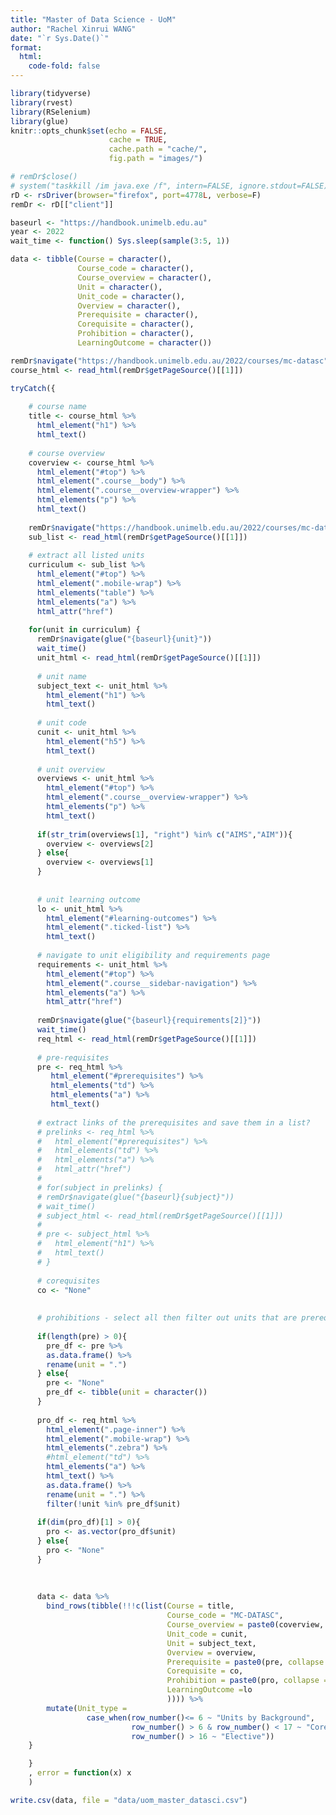 ```yaml
---
title: "Master of Data Science - UoM"
author: "Rachel Xinrui WANG"
date: "`r Sys.Date()`"
format: 
  html:
    code-fold: false
---
```


```r
library(tidyverse)
library(rvest)
library(RSelenium)
library(glue)
knitr::opts_chunk$set(echo = FALSE,
                      cache = TRUE,
                      cache.path = "cache/",
                      fig.path = "images/")

```


```r
# remDr$close()
# system("taskkill /im java.exe /f", intern=FALSE, ignore.stdout=FALSE)
rD <- rsDriver(browser="firefox", port=4778L, verbose=F)
remDr <- rD[["client"]]

baseurl <- "https://handbook.unimelb.edu.au"
year <- 2022
wait_time <- function() Sys.sleep(sample(3:5, 1))

data <- tibble(Course = character(),
               Course_code = character(),
               Course_overview = character(),
               Unit = character(),
               Unit_code = character(),
               Overview = character(),
               Prerequisite = character(),
               Corequisite = character(),
               Prohibition = character(),
               LearningOutcome = character())

remDr$navigate("https://handbook.unimelb.edu.au/2022/courses/mc-datasc")
course_html <- read_html(remDr$getPageSource()[[1]])

```

```r
tryCatch({
  
    # course name
    title <- course_html %>% 
      html_element("h1") %>% 
      html_text()
    
    # course overview
    coverview <- course_html %>% 
      html_element("#top") %>% 
      html_element(".course__body") %>% 
      html_element(".course__overview-wrapper") %>% 
      html_elements("p") %>% 
      html_text()
  
    remDr$navigate("https://handbook.unimelb.edu.au/2022/courses/mc-datasc/course-structure")
    sub_list <- read_html(remDr$getPageSource()[[1]])
    
    # extract all listed units
    curriculum <- sub_list %>% 
      html_element("#top") %>% 
      html_element(".mobile-wrap") %>% 
      html_elements("table") %>% 
      html_elements("a") %>% 
      html_attr("href")
  
    for(unit in curriculum) {
      remDr$navigate(glue("{baseurl}{unit}"))
      wait_time()
      unit_html <- read_html(remDr$getPageSource()[[1]])
      
      # unit name
      subject_text <- unit_html %>% 
        html_element("h1") %>% 
        html_text()
      
      # unit code
      cunit <- unit_html %>% 
        html_element("h5") %>% 
        html_text()
      
      # unit overview
      overviews <- unit_html %>%
        html_element("#top") %>% 
        html_element(".course__overview-wrapper") %>% 
        html_elements("p") %>% 
        html_text()
      
      if(str_trim(overviews[1], "right") %in% c("AIMS","AIM")){
        overview <- overviews[2]
      } else{
        overview <- overviews[1]
      }
      
      
      # unit learning outcome
      lo <- unit_html %>% 
        html_element("#learning-outcomes") %>% 
        html_element(".ticked-list") %>% 
        html_text()
    
      # navigate to unit eligibility and requirements page
      requirements <- unit_html %>% 
        html_element("#top") %>% 
        html_element(".course__sidebar-navigation") %>% 
        html_elements("a") %>% 
        html_attr("href")
        
      remDr$navigate(glue("{baseurl}{requirements[2]}"))
      wait_time()
      req_html <- read_html(remDr$getPageSource()[[1]])
      
      # pre-requisites
      pre <- req_html %>% 
         html_element("#prerequisites") %>% 
         html_elements("td") %>% 
         html_elements("a") %>% 
         html_text()
      
      # extract links of the prerequisites and save them in a list?
      # prelinks <- req_html %>% 
      #   html_element("#prerequisites") %>% 
      #   html_elements("td") %>% 
      #   html_elements("a") %>% 
      #   html_attr("href")
      # 
      # for(subject in prelinks) {
      # remDr$navigate(glue("{baseurl}{subject}"))
      # wait_time()
      # subject_html <- read_html(remDr$getPageSource()[[1]])
      # 
      # pre <- subject_html %>% 
      #   html_element("h1") %>% 
      #   html_text()
      # }
      
      # corequisites
      co <- "None"
        
      
      # prohibitions - select all then filter out units that are prerequisites
      
      if(length(pre) > 0){
        pre_df <- pre %>% 
        as.data.frame() %>% 
        rename(unit = ".")
      } else{
        pre <- "None"
        pre_df <- tibble(unit = character())
      }
      
      pro_df <- req_html %>% 
        html_element(".page-inner") %>% 
        html_element(".mobile-wrap") %>% 
        html_elements(".zebra") %>% 
        #html_element("td") %>% 
        html_elements("a") %>% 
        html_text() %>% 
        as.data.frame() %>% 
        rename(unit = ".") %>% 
        filter(!unit %in% pre_df$unit)
      
      if(dim(pro_df)[1] > 0){
        pro <- as.vector(pro_df$unit)
      } else{
        pro <- "None"
      }
      
      
      
      data <- data %>% 
        bind_rows(tibble(!!!c(list(Course = title, 
                                   Course_code = "MC-DATASC", 
                                   Course_overview = paste0(coverview, collapse = " "),
                                   Unit_code = cunit,
                                   Unit = subject_text,
                                   Overview = overview,
                                   Prerequisite = paste0(pre, collapse = ", "),
                                   Corequisite = co,
                                   Prohibition = paste0(pro, collapse = ", "),
                                   LearningOutcome =lo
                                   )))) %>% 
        mutate(Unit_type = 
                 case_when(row_number()<= 6 ~ "Units by Background",
                           row_number() > 6 & row_number() < 17 ~ "Core",
                           row_number() > 16 ~ "Elective"))
    }

    }
    , error = function(x) x
    )

```

```r
write.csv(data, file = "data/uom_master_datasci.csv")
```

